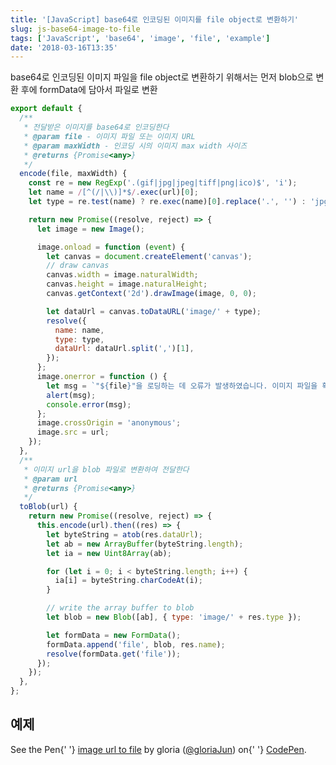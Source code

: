 ```yaml
---
title: '[JavaScript] base64로 인코딩된 이미지를 file object로 변환하기'
slug: js-base64-image-to-file
tags: ['JavaScript', 'base64', 'image', 'file', 'example']
date: '2018-03-16T13:35'
---
```


<!--truncate-->

base64로 인코딩된 이미지 파일을 file object로 변환하기 위해서는 먼저 blob으로 변환 후에 formData에 담아서 파일로 변환

```javascript
export default {
  /**
   * 전달받은 이미지를 base64로 인코딩한다
   * @param file - 이미지 파일 또는 이미지 URL
   * @param maxWidth - 인코딩 시의 이미지 max width 사이즈
   * @returns {Promise<any>}
   */
  encode(file, maxWidth) {
    const re = new RegExp('.(gif|jpg|jpeg|tiff|png|ico)$', 'i');
    let name = /[^(/|\\)]*$/.exec(url)[0];
    let type = re.test(name) ? re.exec(name)[0].replace('.', '') : 'jpg';

    return new Promise((resolve, reject) => {
      let image = new Image();

      image.onload = function (event) {
        let canvas = document.createElement('canvas');
        // draw canvas
        canvas.width = image.naturalWidth;
        canvas.height = image.naturalHeight;
        canvas.getContext('2d').drawImage(image, 0, 0);

        let dataUrl = canvas.toDataURL('image/' + type);
        resolve({
          name: name,
          type: type,
          dataUrl: dataUrl.split(',')[1],
        });
      };
      image.onerror = function () {
        let msg = `"${file}"을 로딩하는 데 오류가 발생하였습니다. 이미지 파일을 확인해주세요.`;
        alert(msg);
        console.error(msg);
      };
      image.crossOrigin = 'anonymous';
      image.src = url;
    });
  },
  /**
   * 이미지 url을 blob 파일로 변환하여 전달한다
   * @param url
   * @returns {Promise<any>}
   */
  toBlob(url) {
    return new Promise((resolve, reject) => {
      this.encode(url).then((res) => {
        let byteString = atob(res.dataUrl);
        let ab = new ArrayBuffer(byteString.length);
        let ia = new Uint8Array(ab);

        for (let i = 0; i < byteString.length; i++) {
          ia[i] = byteString.charCodeAt(i);
        }

        // write the array buffer to blob
        let blob = new Blob([ab], { type: 'image/' + res.type });

        let formData = new FormData();
        formData.append('file', blob, res.name);
        resolve(formData.get('file'));
      });
    });
  },
};
```

## 예제

<p
  data-height="265"
  data-theme-id="0"
  data-slug-hash="JLKpxm"
  data-default-tab="js,result"
  data-user="gloriaJun"
  data-embed-version="2"
  data-pen-title="image url to file"
  class="codepen"
>
  See the Pen{' '}
  <a href="https://codepen.io/gloriaJun/pen/JLKpxm/">image url to file</a> by
  gloria (<a href="https://codepen.io/gloriaJun">@gloriaJun</a>) on{' '}
  <a href="https://codepen.io">CodePen</a>.
</p>
<script async src="https://static.codepen.io/assets/embed/ei.js"></script>
